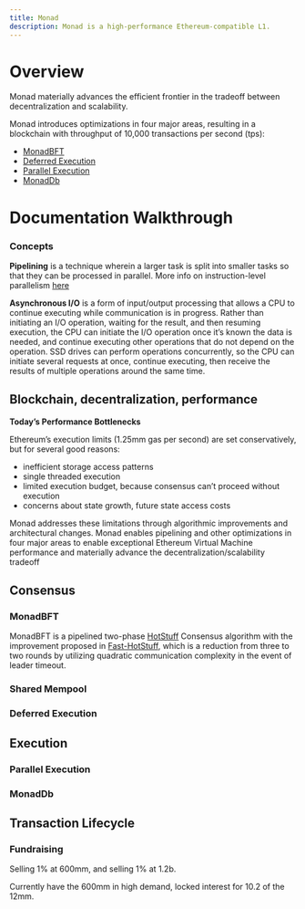 ```yaml
---
title: Monad
description: Monad is a high-performance Ethereum-compatible L1. 
---
```


# Overview

Monad materially advances the efficient frontier in the tradeoff between decentralization and scalability.

Monad introduces optimizations in four major areas, resulting in a blockchain with throughput of 10,000 transactions per second (tps):

- [MonadBFT](https://docs.monad.xyz/technical-discussion/consensus/monadbft)
- [Deferred Execution](https://docs.monad.xyz/technical-discussion/consensus/deferred-execution)
- [Parallel Execution](https://docs.monad.xyz/technical-discussion/execution/parallel-execution)
- [MonadDb](https://docs.monad.xyz/technical-discussion/execution/monaddb)

# Documentation Walkthrough

### Concepts

**Pipelining** is a technique wherein a larger task is split into smaller tasks so that they can be processed in parallel. More info on instruction-level parallelism [here](https://en.wikipedia.org/wiki/Instruction_pipelining)

**Asynchronous I/O** is a form of input/output processing that allows a CPU to continue executing while communication is in progress. Rather than initiating an I/O operation, waiting for the result, and then resuming execution, the CPU can initiate the I/O operation once it's known the data is needed, and continue executing other operations that do not depend on the operation. SSD drives can perform operations concurrently, so the CPU can initiate several requests at once, continue executing, then receive the results of multiple operations around the same time. 

## Blockchain, decentralization, performance

**Today's Performance Bottlenecks**

Ethereum's execution limits (1.25mm gas per second) are set conservatively, but for several good reasons:

- inefficient storage access patterns
- single threaded execution
- limited execution budget, because consensus can't proceed without execution
- concerns about state growth, future state access costs

Monad addresses these limitations through algorithmic improvements and architectural changes. Monad enables pipelining and other optimizations in four major areas to enable exceptional Ethereum Virtual Machine performance and materially advance the decentralization/scalability tradeoff

## Consensus 

### MonadBFT

MonadBFT is a pipelined two-phase [HotStuff](https://arxiv.org/pdf/1803.05069.pdf) Consensus algorithm with the improvement proposed in [Fast-HotStuff](https://arxiv.org/abs/2010.11454), which is a reduction from three to two rounds by utilizing quadratic communication complexity in the event of leader timeout.


### Shared Mempool

### Deferred Execution



## Execution

### Parallel Execution



### MonadDb



## Transaction Lifecycle



### Fundraising

Selling 1% at 600mm, and selling 1% at 1.2b.

Currently have the 600mm in high demand, locked interest for 10.2 of the 12mm. 